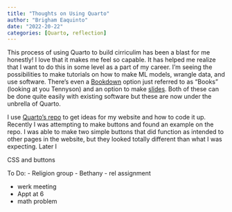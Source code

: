 ```yaml
---
title: "Thoughts on Using Quarto"
author: "Brigham Eaquinto"
date: "2022-20-22"
categories: [Quarto, reflection]
---
```


This process of using Quarto to build cirriculim has been a blast for me honestly! I love that it makes me feel so capable. It has helped me realize that I want to do this in some level as a part of my career. I'm seeing the possibilities to make tutorials on how to make ML models, wrangle data, and use software. There's even a [Bookdown](https://quarto.org/docs/reference/projects/books.html) option just referred to as "Books" (looking at you Tennyson) and an option to make [slides](https://quarto.org/docs/presentations/revealjs/). Both of these can be done quite easily with existing software but these are now under the unbrella of Quarto. 

I use [Quarto's repo](https://github.com/quarto-dev/quarto-web/) to get ideas for my website and how to code it up. Recently I was attempting to make buttons and found an example on the repo. I was able to make two simple buttons that did function as intended to other pages in the website, but they looked totally different than what I was expecting. Later I 


CSS and buttons

To Do: 
- Religion group
- Bethany 
- rel assignment 

- werk meeting
- Appt at 6 
- math problem 